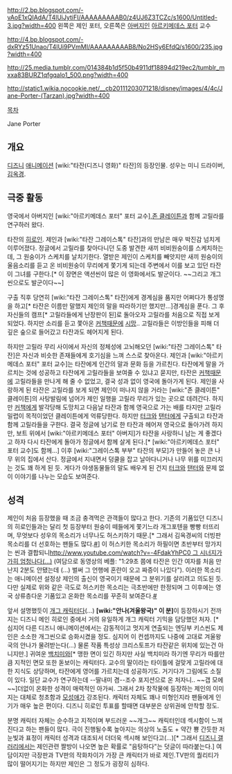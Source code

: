 http://2.bp.blogspot.com/-vAoE1xQIAdA/T4lUiJytiFI/AAAAAAAAAB0/z4UJ6Z3TCZc/s1600/Untitled-3.jpg?width=400
왼쪽은 제인 포터, 오른쪽은 [[아버지]]인 [[아르키메데스 포터]] 교수

http://4.bp.blogspot.com/-dxRYz51Unao/T4lUi9PVmMI/AAAAAAAAAB8/No2HSy6EfdQ/s1600/235.jpg?width=400

http://25.media.tumblr.com/014384b1d5f50b4911df18894d219ec2/tumblr_mxxa83BURZ1qfgqalo1_500.png?width=400

http://static1.wikia.nocookie.net/__cb20111203071218/disney/images/4/4c/Jane-Porter-(Tarzan).jpg?width=400

[[목차]]

Jane Porter

== 개요 ==
[[디즈니]] [[애니메이션]] [wiki:"타잔(디즈니 영화)" 타잔]의 등장인물. 성우는 미니 드라이버, [[김옥경]].

== 극중 활동 ==
영국에서 아버지인 [wiki:"아르키메데스 포터" 포터 교수],[[존 클레이튼]]과 함께 고릴라를 연구하러 왔다.

타잔의 [[히로인]]. 제인과 [wiki:"타잔 그레이스톡" 타잔]과의 만남은 매우 박진감 넘치게 이루어졌다. 정글에서 고릴라를 찾아다니던 도중 발견한 새끼 비비원숭이를 스케치하는데, 그 원숭이가 스케치를 날치기한다. 열받은 제인이 스케치를 빼앗지만 새끼 원숭이의 울음소리를 듣고 온 비비원숭이 무리에게 쫓기게 되는데 주변에서 이를 보고 있던 타잔이 그녀를 구한다.[* 이 장면은 액션씬이 많은 이 영화에서도 발군이다. ~~그리고 개그씬으로도 발군이다~~]

구출 직후 당연히 [wiki:"타잔 그레이스톡" 타잔]에게 경계심을 품지만 어쩌다가 통성명을 하고[* 타잔은 이름만 말했지 제인의 말을 따라하기만 했지만...]경계심을 푼다. 그 후 자신들의 캠프[* 고릴라들에게 난장판이 된]로 돌아오자 고릴라를 처음으로 직접 보게 되었다. 하지만 소리를 듣고 쫓아온 [[커책]]때문에 [[시망]].. 고릴라들은 이방인들을 피해 더 깊은 숲으로 들어갔고 타잔과도 헤어지게 된다.

하지만 고릴라 무리 사이에서 자신의 정체성에 고뇌해오던 [wiki:"타잔 그레이스톡" 타잔]은 자신과 비슷한 존재들에게 호기심을 느껴 스스로 찾아온다. 제인과 [wiki:"아르키메데스 포터" 포터 교수]는 타잔에게 인간의 말과 문화 등을 가르친다. 타잔에게 말을 가르치는 것에 성공하고 타잔에게 고릴라들을 보여줄 수 있냐고 묻지만, 타잔은 [[커책]]때문에 고릴라들을 만나게 해 줄 수 없었고, 결국 성과 없이 영국에 돌아가게 된다. 제인을 사랑하게 된 타잔은 고릴라를 보게 되면 제인이 떠나지 않을 거라는 [wiki:"존 클레이튼" 클레이튼]의 사탕발림에 넘어가 제인 일행을 고릴라 무리가 있는 곳으로 데려간다. 하지만 [[커책]]에게 발각당해 도망치고 다음날 타잔과 함께 영국으로 가는 배를 타지만 고릴라 밀렵이 목적이었던 클레이튼에게 억류당한다. 하지만 [[터크]]와 [[탠터]]에게 구출되고 타잔과 함께 고릴라들을 구한다. 결국 정글에 남기로 한 타잔과 헤어져 영국으로 돌아가려 하지만, 보트 위에서 [wiki:"아르키메데스 포터" 아버지]가 타잔을 사랑하니 남는 게 좋겠다고 하자 다시 타잔에게 돌아가 정글에서 함께 살게 된다.[* [wiki:"아르키메데스 포터" 포터 교수]도 함께...] 이후 [wiki:"그레이스톡 부부" 타잔의 부모]가 만들어 놓은 큰 나무 위의 집에서 산다. 정글에서 지내면서 덩쿨을 잡고 날아다니거나 나무 위를 미끄러지는 것도 꽤 하게 된 듯. 게다가 야생동물들의 말도 배우게 된 건지 [[터크]]와 [[탠터]]와 문제 없이 이야기를 나누는 모습도 보여준다.

== 성격 ==
제인이 처음 등장했을 때 조금 충격먹은 관객들이 많다고 한다. 기존의 기품있던 디즈니의 히로인들과는 달리 첫 등장부터 원숭이 떼들에게 쫓기느라 개그포텐을 빵빵 터뜨리며, 무엇보다 성우의 목소리가 너무나도 허스키하기 때문.[* 그래서 김옥경씨의 더빙판 목소리를 더 선호하는 팬들도 많다.[http://www.youtube.com/watch?v=qxxQBNYY1DI #]] 
이 허스키한 목소리가 하필이면 초반부터 망가지는 씬과 결합되니[[http://www.youtube.com/watch?v=-4FdakYhPC0 그 시너지가 가히 엄청나다(...)]] (여담으로 동영상의 베플: "1:29초 쯤에 타잔은 인간 여자를 처음 만난지 2분도 안됐는데 (...) 벌써 그 언행에 혼란이 오고 짜증이 나있다"). 이러한 목소리는 애니메이션 설정상 제인의 출신이 영국이기 때문에 그 분위기를 살리려고 의도된 듯. 다만 실제로 위와 같은 극도로 허스키한 목소리는 극초반에만 한정되며 그 이후에는 영국 상류층다운 기품있고 온화한 목소리를 꾸준히 보여준다.[http://www.youtube.com/watch?v=j_3qt_r_Opo #] 

앞서 설명했듯이 [[개그 캐릭터]]다(...) '''[wiki:"안나(겨울왕국)" 이 분]'''이 등장하시기 전까지는 디즈니 메인 히로인 중에서 거의 유일하게 개그 캐릭터 기믹을 담당했던 처자. [* 심지어 다른 디즈니 애니메이션에서는 감동적이고 멋지게 연출되는 엔딩부 키스씬도 제인은 소소한 개그씬으로 승화시켰을 정도. 심지어 이 컨셉까지도 나중에 고대로 겨울왕국의 안나가 물려받는다(...) 물론 작품 특성상 크리스토프가 타잔같은 위치에 있는건 아니지만.] 귀여운 [[백치미]]와[* 맹한 면이 있긴 하지만 사실 백치미라 하기엔 무리가 따를만큼 지적인 면모 또한 돋보이는 캐릭터다. 교수의 딸이라는 타이틀에 걸맞게 고릴라에 대한 지식도 상당하며, 타잔에게 영어를 가르치는데 성공하기도. 거기다가 그림에도 소질이 있다. 일단 교수가 연구하는데 --딸내미 겸--조수 포지션으로 온 처자니.. ~~갭 모에~~]더없이 온화한 성격이 매력적인 아가씨. 그래서 2차 창작물에 등장하는 제인의 이미지는 대체로 청초함과 [[모성애]]가 강조된다. 캐릭터 자체도 꽤나 미형인지라 팬들에게 인기가 매우 높은 편이다. 디즈니 히로인 투표를 할때면 대부분은 상위권에 안착할 정도.

분명 캐릭터 자체는 순수하고 지적이며 부드러운 ~~개그~~ 캐릭터인데 섹시함이 느껴진다고 하는 팬들이 많다. 극이 진행될수록 높아지는 의상의 노출도 + 약간 뿅 간듯한 저 눈빛과 표정이 캐릭터 성격과 대조되서 더더욱 섹시해 보인다고(...)[* 그래서 [[디즈니 갤러리]]에서는 제인관련 짤방이 나오면 높은 확률로 "음탕하다"는 덧글이 따라붙는다.] 여담이지만 극장판과 TV판의 작화차이가 가장 큰 캐릭터가 바로 제인.TV판의 퀄리티가 많이 떨어지기는 하지만 제인은 그 정도가 굉장히 심하다.
